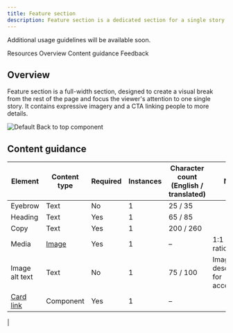 ```yaml
---
title: Feature section
description: Feature section is a dedicated section for a single story.
---
```



<ComponentDescription name="Feature section" type="layout" />

<InlineNotification>

Additional usage guidelines will be available soon.

</InlineNotification>

<AnchorLinks>

<AnchorLink>Resources</AnchorLink>
<AnchorLink>Overview</AnchorLink>
<AnchorLink>Content guidance</AnchorLink>
<AnchorLink>Feedback</AnchorLink>

</AnchorLinks>

<ResourceLinks name="Feature section" type="layout" />

## Overview

Feature section is a full-width section, designed to create a visual break from the rest of the page and focus the viewer's attention to one single story. It contains expressive imagery and a CTA linking people to more details.

<Row>
<Column colMd={8} colLg={12}>

![Default Back to top component](../../images/component/feature-section/feature-section.png)

</Column>
</Row>

## Content guidance

| Element                                                                      | Content type                                                     | Required | Instances | Character count <br/>(English / translated) | Notes                   |
| ---------------------------------------------------------------------------- | ---------------------------------------------------------------- | -------- | --------- | ------------------------------------------- | ------------------------|
| Eyebrow                                                                      | Text                                                             | No       | 1         |          25 / 35                            |  |
| Heading                                                                      | Text                                                             | Yes      | 1         |          65 / 85                            |        |
| Copy                                                                         | Text                                                             | Yes      | 1         |   200 / 260                                 |                         |
| Media                                                                        | [Image](https://www.ibm.com/standards/carbon/components/images/) | Yes      | 1         | –                                           | 1:1 aspect ration. |
| Image alt text                                                               | Text                                                             | No       | 1         |          75 / 100                           | Image description for accessibility. |
| [Card link](https://www.ibm.com/standards/carbon/components/cards#card-link) | Component                                                        | Yes      | 1         | –                                           |  |
|

<ComponentFooter name="Feature section" type="layout" />
